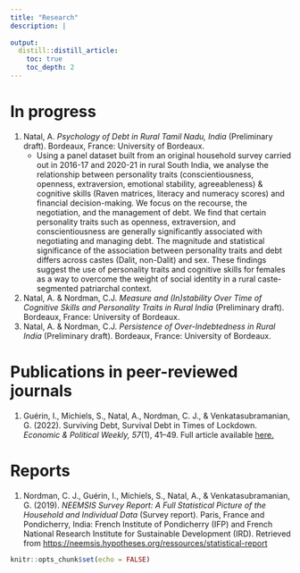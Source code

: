 ```yaml
---
title: "Research"
description: |
  
output:
  distill::distill_article:
    toc: true
    toc_depth: 2
---
```


# In progress

1. Natal, A. *Psychology of Debt in Rural Tamil Nadu, India* (Preliminary draft). Bordeaux, France: University of Bordeaux.
   + Using a panel dataset built from an original household survey carried out in 2016-17 and 2020-21 in rural South India, we analyse the relationship between personality traits (conscientiousness, openness, extraversion, emotional stability, agreeableness) \& cognitive skills (Raven matrices, literacy and numeracy scores) and financial decision-making.
We focus on the recourse, the negotiation, and the management of debt.
We find that certain personality traits such as openness, extraversion, and conscientiousness are generally significantly associated with negotiating and managing debt. 
The magnitude and statistical significance of the association between personality traits and debt differs across castes (Dalit, non-Dalit) and sex.
These findings suggest the use of personality traits and cognitive skills for females as a way to overcome the weight of social identity in a rural caste-segmented patriarchal context.

1. Natal, A. & Nordman, C.J. *Measure and (In)stability Over Time of Cognitive Skills and Personality Traits in Rural India* (Preliminary draft). Bordeaux, France: University of Bordeaux.
1. Natal, A. & Nordman, C.J. *Persistence of Over-Indebtedness in Rural India* (Preliminary draft). Bordeaux, France: University of Bordeaux.


# Publications in peer-reviewed journals

1. Guérin, I., Michiels, S., Natal, A., Nordman, C. J., & Venkatasubramanian, G. (2022). Surviving Debt, Survival Debt in Times of Lockdown. *Economic & Political Weekly, 57*(1), 41–49. Full article available [here.](https://www.researchgate.net/publication/357617209_Surviving_Debt_and_Survival_Debt_in_Times_of_Lockdown)


# Reports

1. Nordman, C. J., Guérin, I., Michiels, S., Natal, A., & Venkatasubramanian, G. (2019). *NEEMSIS Survey Report: A Full Statistical Picture of the Household and Individual Data* (Survey report). Paris, France and Pondicherry, India: French Institute of Pondicherry (IFP) and French National Research Institute for Sustainable Development (IRD). Retrieved from [https://neemsis.hypotheses.org/ressources/statistical-report](https://neemsis.hypotheses.org/ressources/statistical-report)

[comment]: <> (# Unpublished works)
[comment]: <> (1. Natal, A. (2019). *Impact of marriage on the over-indebtedness of rural household in Tamil Nadu: an analysis by conditional diff-in-diff matching* (M.A. dissertation). Bordeaux, France: University of Bordeaux. *In french*.)
[comment]: <> (1. Natal, A., Cachau, D., Couvin, A., Apedo, A., Aziadeke, A., & Atiego-Noglo, C. Y. (2018). *Feasibility study of REDD+ recommendations in the Danyimé area, Togo* (Survey report). Adéta, Togo: NGO FAGAD. *In french*.)
[comment]: <> (1. Cachau, D. & Natal, A. (2018). *Impact of microfinance on women’s empowerment* (M.A. dissertation). Bordeaux, France: University of Bordeaux. *In french*.)


```r
knitr::opts_chunk$set(echo = FALSE)
```

